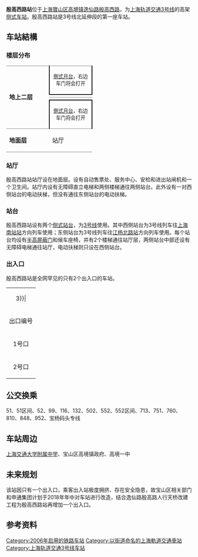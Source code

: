 {{noteTA 
|G1 =Railway}}
{{Infobox station
|name = 殷高西路
|eng_name = West Yingao Road
|symbol_right =
|linecolour = {{上海地铁颜色|3|yes}}
|image = West Yingao Road Station.jpg
|caption = 殷高西路站站台
|other_name = 
|country = {{PRC}}
|borough = [[上海市|上海市]][[宝山区_(上海市)|宝山区]][[高境镇|高境镇]]
|address = [[逸仙路|逸仙路]]、[[殷高西路|殷高西路]]交叉口西南侧
|coordinates = {{coord|31|19|25|N|121|28|46|E|type:railwaystation}}
|elevation = 
|owned = [[上海申通地铁集团|上海申通地铁集团]]
|operator = [[上海地铁|上海地铁]]
|lines = {{上海地铁线路名|3|SL}}
|distance = 
|platform = 2個[[側式月台|側式月台]]
|tracks = 2条
|bus_routes = 
|bus_stands = 
|connections = 
|structure = 地上车站
|hall = 地上站厅
|depth = 
|levels = 
|interchange = 
|exits = 2个
|architect = 
|architectural_style = 
|colour = 
|type = 
|status = 运营中
|code = 
|classification = 
|website = 
|built = 
|opened = {{Start date|2006|12|18|df=y}}<ref name="open">{{cite web |title=3号线北延伸段明试运营 最短行车间隔16.5分钟 |url=http://xwcb.eastday.com/c/20061217/u1a229946.html |website=东方网 |accessdate=2021-04-05 |archiveurl=https://web.archive.org/web/20170220140625/http://xwcb.eastday.com/c/20061217/u1a229946.html |archivedate=2017-02-20}}</ref>
|closed = 
|former = 
|pass_year = 
|passengers = 
|pass_system = 
|pass_rank = 
|mpassengers = 
|trains = 
|station_hours = 
|hours = 
|first = 往{{上海地铁起讫站|3|L}}：6:08<br/>往{{上海地铁起讫站|3|R}}：5:44
|last = 往{{上海地铁起讫站|3|L}}：23:23<br/>往{{上海地铁起讫站|3|R}}：23:04
|adjacent = {{Adjacent stations|system=上海地铁|line=3|left=江湾镇|right=长江南路}}
}}

'''殷高西路站'''位于[[上海|上海]][[宝山区_(上海市)|寶山区]][[高境镇|高境镇]][[逸仙路|逸仙路]][[殷高西路|殷高西路]]，为[[上海轨道交通3号线|上海轨道交通3号线]]的高架[[侧式站台|侧式车站]]。殷高西路站是3号线北延伸段的第一座车站。

==车站結構==
===楼层分布===
{|cellspacing=0 cellpadding=3
|style="border-top:solid 1px gray;border-bottom:solid 1px gray;" rowspan=4 width=100|'''地上二层'''
|style="border-top:solid 1px gray;border-right:solid 2px black;border-left:solid 2px black;border-bottom:solid 2px black;" colspan=2|<center><small>[[側式月台|側式月台]]，右边车门将会打开</small></center>
|-
|style="border-bottom:solid 1px gray;" width=100|{{arrow|L}}
|style="border-bottom:solid 1px gray;" width=350|{{上海地铁线路名|3}}往{{站|上海南站}}<small>（{{站|江湾镇}}）</small>
|-
|
|{{split text|{{上海地铁线路名|3}}往{{站|江杨北路}}<small>（{{站|长江南路||上海市}}）</small>|{{arrow|R}}}}
|-
|style="border-top:solid 2px black;border-right:solid 2px black;border-left:solid 2px black;border-bottom:solid 1px gray;" colspan=2|<center><small>[[側式月台|側式月台]]，右边车门将会打开</small></center>
|-
|style="border-bottom:solid 1px gray;"|'''地面层'''
|style="border-bottom:solid 1px gray;"|站厅
|style="border-bottom:solid 1px gray;"|1-2出入口、票务服务、自动售票机、人工服务台
|}

===站厅===
殷高西路站站厅设在地面层。设有自动售票处、服务中心、安检和进出站闸机和一个卫生间。站厅内设有无障碍直立电梯和两侧楼梯通往两侧站台。此外设有一对西侧站台的电动扶梯，但没有通往东侧站台的电动扶梯。

===站台===
殷高西路站设有两个[[侧式站台|侧式站台]]，为[[上海轨道交通3号线|3号线]]使用。其中西侧站台为3号线列车往[[上海南站站|上海南站站]]方向列车使用；东侧站台为3号线列车往[[江杨北路站|江杨北路站]]方向列车使用。每个站台均设有[[半高屏蔽门|半高屏蔽门]]和候车座椅，并有2个楼梯通往站厅层，两侧站台中部还设有无障碍电梯通往站厅，电动扶梯则只设在西侧站台。
===出入口===
殷高西路站是全网罕见的只有2个出入口的车站。
{| class="wikitable"
|colspan=4 align="center" bgcolor={{上海地铁颜色|3}}|
|-
! 出口编号 !! 建议前往目的地 !! 照片
|-
| 1号口 || 逸仙路，殷高西路 || 
|-
| 2号口 || 逸仙路，殷高西路，殷高路 || 
|}

== 公交换乘 ==
51、51区间、52、99、116、132、502、552、552区间、713、751、760、810、848、952、宝杨码头专线

== 车站周边 ==
[[上海交通大学附属中学|上海交通大学附属中学]]、宝山区高境镇政府、高境一中

==未来规划==
该站因只有一个出入口，乘客出入站极度拥挤、存在安全隐患，故宝山区相关部门和申通集团计划于2018年年中对车站进行改造，结合逸仙路殷高路人行天桥改建工程为殷高西路站再增加一个出入口。

==参考资料==
{{commonscat|West Yingao Road Station}}
{{reflist}}

{{上海轨道交通3号线}}

[[Category:2006年启用的铁路车站|Category:2006年启用的铁路车站]]
[[Category:以街道命名的上海軌道交通車站|Category:以街道命名的上海軌道交通車站]]
[[Category:上海轨道交通3号线车站|Category:上海轨道交通3号线车站]]